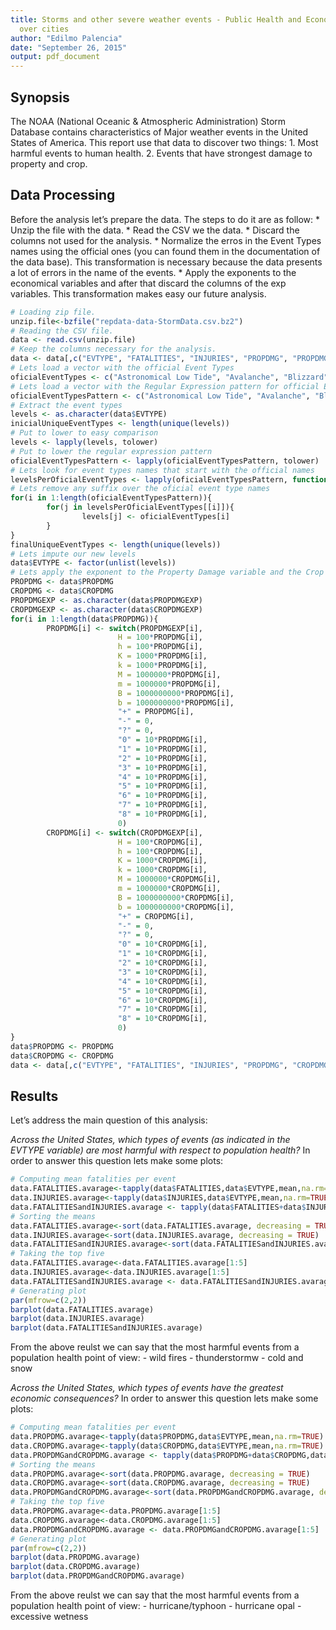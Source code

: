 ```yaml
---
title: Storms and other severe weather events - Public Health and Economic Impact
  over cities
author: "Edilmo Palencia"
date: "September 26, 2015"
output: pdf_document
---
```


## Synopsis
The NOAA (National Oceanic & Atmospheric Administration) Storm Database contains characteristics of Major weather events in the United States of America. This report use that data to discover two things: 1. Most harmful events to human health. 2. Events that have strongest damage to property and crop.

## Data Processing
Before the analysis let's prepare the data. The steps to do it are as follow:
* Unzip the file with the data.
* Read the CSV we the data.
* Discard the columns not used for the analysis.
* Normalize the erros in the Event Types names using the official ones (you can found them in the documentation of the data base). This transformation is necessary because the data presents a lot of errors in the name of the events.
* Apply the exponents to the economical variables and after that discard the columns of the exp variables. This transformation makes easy our future analysis.
```r
# Loading zip file.
unzip.file<-bzfile("repdata-data-StormData.csv.bz2")
# Reading the CSV file.
data <- read.csv(unzip.file)
# Keep the columns necessary for the analysis.
data <- data[,c("EVTYPE", "FATALITIES", "INJURIES", "PROPDMG", "PROPDMGEXP", "CROPDMG", "CROPDMGEXP")]
# Lets load a vector with the official Event Types
oficialEventTypes <- c("Astronomical Low Tide", "Avalanche", "Blizzard", "Coastal Flood", "Cold/Wind Chill", "Debris Flow", "Dense Fog", "Dense Smoke", "Drought", "Dust Devil", "Dust Storm", "Excessive Heat", "Extreme Cold/Wind Chill", "Flash Flood", "Flood", "Frost/Freeze", "Funnel Cloud", "Freezing Fog", "Hail", "Heat", "Heavy Rain", "Heavy Snow", "High Surf", "High Wind", "Hurricane (Typhoon)", "Ice Storm", "Lake-Effect Snow", "Lakeshore Flood", "Lightning", "Marine Hail", "Marine High Wind", "Marine Strong Wind", "Marine Thunderstorm Wind", "Rip Current", "Seiche", "Sleet", "Storm Surge/Tide", "Strong Wind", "Thunderstorm Wind", "Tornado", "Tropical Depression", "Tropical Storm", "Tsunami", "V olcanic Ash", "Waterspout", "Wildfire", "Winter Storm", "Winter Weather")
# Lets load a vector with the Regular Expression pattern for official Event Types
oficialEventTypesPattern <- c("Astronomical Low Tide", "Avalanche", "Blizzard", "Coastal Flood", "Cold/Wind Chill", "Debris Flow", "Dense Fog", "Dense Smoke", "Drought", "Dust Devil", "Dust Storm", "Excessive Heat", "Extreme Cold/Wind Chill", "Flash Flood", "Flood", "Frost/Freeze", "Funnel Cloud", "Freezing Fog", "Hail", "Heat", "Heavy Rain", "Heavy Snow", "High Surf", "High Wind", "Hurricane \\(Typhoon\\)", "Ice Storm", "Lake-Effect Snow", "Lakeshore Flood", "Lightning", "Marine Hail", "Marine High Wind", "Marine Strong Wind", "Marine Thunderstorm Wind", "Rip Current", "Seiche", "Sleet", "Storm Surge/Tide", "Strong Wind", "Thunderstorm Wind", "Tornado", "Tropical Depression", "Tropical Storm", "Tsunami", "V olcanic Ash", "Waterspout", "Wildfire", "Winter Storm", "Winter Weather")
# Extract the event types
levels <- as.character(data$EVTYPE)
inicialUniqueEventTypes <- length(unique(levels))
# Put to lower to easy comparison
levels <- lapply(levels, tolower)
# Put to lower the regular expression pattern
oficialEventTypesPattern <- lapply(oficialEventTypesPattern, tolower)
# Lets look for event types names that start with the official names
levelsPerOficialEventTypes <- lapply(oficialEventTypesPattern, function(x){which(grepl(paste("^", x, sep = ""), levels))})
# Lets remove any suffix over the oficial event type names
for(i in 1:length(oficialEventTypesPattern)){
        for(j in levelsPerOficialEventTypes[[i]]){
                levels[j] <- oficialEventTypes[i]
        }
}
finalUniqueEventTypes <- length(unique(levels))
# Lets impute our new levels
data$EVTYPE <- factor(unlist(levels))
# Lets apply the exponent to the Property Damage variable and the Crop Damage Variable
PROPDMG <- data$PROPDMG
CROPDMG <- data$CROPDMG
PROPDMGEXP <- as.character(data$PROPDMGEXP)
CROPDMGEXP <- as.character(data$CROPDMGEXP)
for(i in 1:length(data$PROPDMG)){
        PROPDMG[i] <- switch(PROPDMGEXP[i],
                        H = 100*PROPDMG[i],
                        h = 100*PROPDMG[i],
                        K = 1000*PROPDMG[i],
                        k = 1000*PROPDMG[i],
                        M = 1000000*PROPDMG[i],
                        m = 1000000*PROPDMG[i],
                        B = 1000000000*PROPDMG[i],
                        b = 1000000000*PROPDMG[i],
                        "+" = PROPDMG[i],
                        "-" = 0,
                        "?" = 0,
                        "0" = 10*PROPDMG[i],
                        "1" = 10*PROPDMG[i],
                        "2" = 10*PROPDMG[i],
                        "3" = 10*PROPDMG[i],
                        "4" = 10*PROPDMG[i],
                        "5" = 10*PROPDMG[i],
                        "6" = 10*PROPDMG[i],
                        "7" = 10*PROPDMG[i],
                        "8" = 10*PROPDMG[i], 
                        0)
        CROPDMG[i] <- switch(CROPDMGEXP[i],
                        H = 100*CROPDMG[i],
                        h = 100*CROPDMG[i],
                        K = 1000*CROPDMG[i],
                        k = 1000*CROPDMG[i],
                        M = 1000000*CROPDMG[i],
                        m = 1000000*CROPDMG[i],
                        B = 1000000000*CROPDMG[i],
                        b = 1000000000*CROPDMG[i],
                        "+" = CROPDMG[i],
                        "-" = 0,
                        "?" = 0,
                        "0" = 10*CROPDMG[i],
                        "1" = 10*CROPDMG[i],
                        "2" = 10*CROPDMG[i],
                        "3" = 10*CROPDMG[i],
                        "4" = 10*CROPDMG[i],
                        "5" = 10*CROPDMG[i],
                        "6" = 10*CROPDMG[i],
                        "7" = 10*CROPDMG[i],
                        "8" = 10*CROPDMG[i], 
                        0)
}
data$PROPDMG <- PROPDMG
data$CROPDMG <- CROPDMG
data <- data[,c("EVTYPE", "FATALITIES", "INJURIES", "PROPDMG", "CROPDMG")]
```

## Results
Let's address the main question of this analysis:

*Across the United States, which types of events (as indicated in the EVTYPE variable) are most harmful with respect to population health?*
In order to answer this question lets make some plots:

```r
# Computing mean fatalities per event
data.FATALITIES.avarage<-tapply(data$FATALITIES,data$EVTYPE,mean,na.rm=TRUE)
data.INJURIES.avarage<-tapply(data$INJURIES,data$EVTYPE,mean,na.rm=TRUE)
data.FATALITIESandINJURIES.avarage <- tapply(data$FATALITIES+data$INJURIES,data$EVTYPE,mean,na.rm=TRUE)
# Sorting the means
data.FATALITIES.avarage<-sort(data.FATALITIES.avarage, decreasing = TRUE)
data.INJURIES.avarage<-sort(data.INJURIES.avarage, decreasing = TRUE)
data.FATALITIESandINJURIES.avarage<-sort(data.FATALITIESandINJURIES.avarage, decreasing = TRUE)
# Taking the top five
data.FATALITIES.avarage<-data.FATALITIES.avarage[1:5]
data.INJURIES.avarage<-data.INJURIES.avarage[1:5]
data.FATALITIESandINJURIES.avarage <- data.FATALITIESandINJURIES.avarage[1:5]
# Generating plot 
par(mfrow=c(2,2))
barplot(data.FATALITIES.avarage)
barplot(data.INJURIES.avarage)
barplot(data.FATALITIESandINJURIES.avarage)
```

From the above reulst we can say that the most harmful events from a population health point of view:
- wild fires
- thunderstormw
- cold and snow

*Across the United States, which types of events have the greatest economic consequences?*
In order to answer this question lets make some plots:

```r
# Computing mean fatalities per event
data.PROPDMG.avarage<-tapply(data$PROPDMG,data$EVTYPE,mean,na.rm=TRUE)
data.CROPDMG.avarage<-tapply(data$CROPDMG,data$EVTYPE,mean,na.rm=TRUE)
data.PROPDMGandCROPDMG.avarage <- tapply(data$PROPDMG+data$CROPDMG,data$EVTYPE,mean,na.rm=TRUE)
# Sorting the means
data.PROPDMG.avarage<-sort(data.PROPDMG.avarage, decreasing = TRUE)
data.CROPDMG.avarage<-sort(data.CROPDMG.avarage, decreasing = TRUE)
data.PROPDMGandCROPDMG.avarage<-sort(data.PROPDMGandCROPDMG.avarage, decreasing = TRUE)
# Taking the top five
data.PROPDMG.avarage<-data.PROPDMG.avarage[1:5]
data.CROPDMG.avarage<-data.CROPDMG.avarage[1:5]
data.PROPDMGandCROPDMG.avarage <- data.PROPDMGandCROPDMG.avarage[1:5]
# Generating plot 
par(mfrow=c(2,2))
barplot(data.PROPDMG.avarage)
barplot(data.CROPDMG.avarage)
barplot(data.PROPDMGandCROPDMG.avarage)
```

From the above reulst we can say that the most harmful events from a population health point of view:
- hurricane/typhoon
- hurricane opal
- excessive wetness

